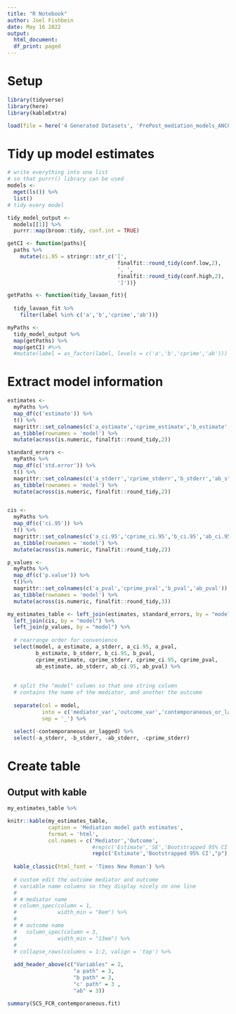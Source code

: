```yaml
---
title: "R Notebook"
author: Joel Fishbein
date: May 16 2022
output:
  html_document:
  df_print: paged
---
```

  

# Setup

```r
library(tidyverse)
library(here)
library(kableExtra)

load(file = here('4 Generated Datasets', 'PrePost_mediation_models_ANCOVA_equivalent.RData'))

```


# Tidy up model estimates

```r
# write everything into one list 
# so that purrr() library can be used
models <-
  mget(ls()) %>% 
  list()
# tidy every model

tidy_model_output <-
  models[[1]] %>%
  purrr::map(broom::tidy, conf.int = TRUE) 

getCI <- function(paths){
  paths %>%
    mutate(ci.95 = stringr::str_c('[',
                                   finalfit::round_tidy(conf.low,2),
                                   ', ',
                                   finalfit::round_tidy(conf.high,2),
                                   ']'))}

getPaths <- function(tidy_lavaan_fit){
  
  tidy_lavaan_fit %>%
    filter(label %in% c('a','b','cprime','ab'))}

myPaths <-
  tidy_model_output %>%
  map(getPaths) %>%
  map(getCI) #%>%
  #mutate(label = as_factor(label, levels = c('a','b','cprime','ab')))


```

# Extract model information

```r
estimates <-
  myPaths %>%
  map_df(c('estimate')) %>%
  t() %>%
  magrittr::set_colnames(c('a_estimate','cprime_estimate','b_estimate','ab_estimate')) %>%
  as_tibble(rownames = 'model') %>%
  mutate(across(is.numeric, finalfit::round_tidy,2))

standard_errors <-
  myPaths %>%
  map_df(c('std.error')) %>%
  t() %>%
  magrittr::set_colnames(c('a_stderr','cprime_stderr','b_stderr','ab_stderr')) %>%
  as_tibble(rownames = 'model') %>%
  mutate(across(is.numeric, finalfit::round_tidy,2))


cis <-
  myPaths %>%
  map_df(c('ci.95')) %>%
  t() %>%
  magrittr::set_colnames(c('a_ci.95','cprime_ci.95','b_ci.95','ab_ci.95')) %>%
  as_tibble(rownames = 'model') %>%
  mutate(across(is.numeric, finalfit::round_tidy,2))

p_values <-
  myPaths %>%
  map_df(c('p.value')) %>%
  t()%>%
  magrittr::set_colnames(c('a_pval','cprime_pval','b_pval','ab_pval')) %>%
  as_tibble(rownames = 'model') %>%
  mutate(across(is.numeric, finalfit::round_tidy,3))

my_estimates_table <- left_join(estimates, standard_errors, by = "model") %>%
  left_join(cis, by = "model") %>%
  left_join(p_values, by = "model") %>%
  
  # rearrange order for convenience
  select(model, a_estimate, a_stderr, a_ci.95, a_pval,
         b_estimate, b_stderr, b_ci.95, b_pval,
         cprime_estimate, cprime_stderr, cprime_ci.95, cprime_pval,
         ab_estimate, ab_stderr, ab_ci.95, ab_pval) %>%
  
  
  # split the "model" column so that one string column
  # contains the name of the mediator, and another the outcome
  
  separate(col = model,
           into = c('mediator_var','outcome_var','contemporaneous_or_lagged'), 
           sep = '_') %>%
  
  select(-contemporaneous_or_lagged) %>%
  select(-a_stderr, -b_stderr, -ab_stderr, -cprime_stderr)


```


# Create table

## Output with kable


```r

my_estimates_table %>%

knitr::kable(my_estimates_table, 
             caption = 'Mediation model path estimates',
             format = 'html',
             col.names = c('Mediator','Outcome', 
                           #rep(c('Estimate','SE','Bootstrapped 95% CI',"p"),5))) %>%
                           rep(c('Estimate','Bootstrapped 95% CI',"p"),4))) %>%
  
  kable_classic(html_font = 'Times New Roman') %>%
  
  # custom edit the outcome mediator and outcome 
  # variable name columns so they display nicely on one line
  # 
  # # mediator name
  # column_spec(column = 1,
  #             width_min = "8em") %>%
  # 
  # # outcome name
  #   column_spec(column = 3,
  #             width_min = "13em") %>%
  # 
  # collapse_rows(columns = 1:2, valign = 'top') %>%
  
  add_header_above(c("Variables" = 2, 
                     "a path" = 3, 
                     "b path" = 3, 
                     "c' path" = 3 , 
                     "ab" = 3)) 

```


```r

summary(SCS_FCR_contemporaneous.fit)
```
